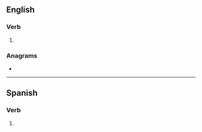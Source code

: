{{also|re-introduces}}
==English==

===Verb===
{{head|en|verb form}}

# {{en-third-person singular of|reintroduce}}

===Anagrams===
* {{anagrams|en|a=cdeeinorrstu|intercoursed}}

----

==Spanish==

===Verb===
{{head|es|verb form}}

# {{es-verb form of|reintroducir}}